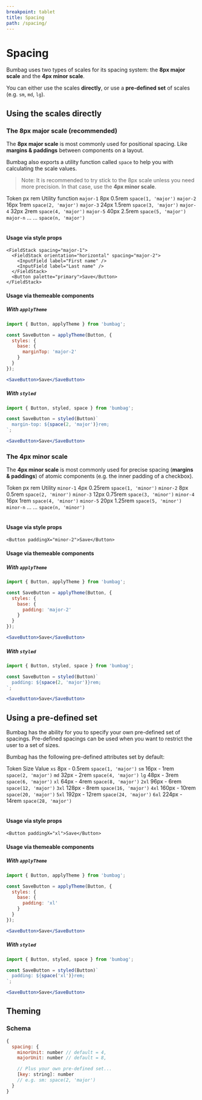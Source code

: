```yaml
---
breakpoint: tablet
title: Spacing
path: /spacing/
---
```



# Spacing

Bumbag uses two types of scales for its spacing system: the **8px major scale** and the **4px minor scale**.

You can either use the scales **directly**, or use a **pre-defined set** of scales (e.g. `sm`, `md`, `lg`).

## Using the scales directly

### The 8px major scale (recommended)

The **8px major scale** is most commonly used for positional spacing. Like **margins & paddings** between components on a layout.

Bumbag also exports a utility function called `space` to help you with calculating the scale values.

> Note: It is recommended to try stick to the 8px scale unless you need more precision. In that case, use the **4px minor scale**.

<Table>
  <Table.Head>
    <Table.Row>
      <Table.HeadCell>Token</Table.HeadCell>
      <Table.HeadCell>px</Table.HeadCell>
      <Table.HeadCell>rem</Table.HeadCell>
      <Table.HeadCell>Utility function</Table.HeadCell>
    </Table.Row>
  </Table.Head>
  <Table.Body>
    <Table.Row>
      <Table.Cell><Code>major-1</Code></Table.Cell>
      <Table.Cell>8px</Table.Cell>
      <Table.Cell>0.5rem</Table.Cell>
      <Table.Cell><Code>space(1, 'major')</Code></Table.Cell>
    </Table.Row>
    <Table.Row>
      <Table.Cell><Code>major-2</Code></Table.Cell>
      <Table.Cell>16px</Table.Cell>
      <Table.Cell>1rem</Table.Cell>
      <Table.Cell><Code>space(2, 'major')</Code></Table.Cell>
    </Table.Row>
    <Table.Row>
      <Table.Cell><Code>major-3</Code></Table.Cell>
      <Table.Cell>24px</Table.Cell>
      <Table.Cell>1.5rem</Table.Cell>
      <Table.Cell><Code>space(3, 'major')</Code></Table.Cell>
    </Table.Row>
    <Table.Row>
      <Table.Cell><Code>major-4</Code></Table.Cell>
      <Table.Cell>32px</Table.Cell>
      <Table.Cell>2rem</Table.Cell>
      <Table.Cell><Code>space(4, 'major')</Code></Table.Cell>
    </Table.Row>
    <Table.Row>
      <Table.Cell><Code>major-5</Code></Table.Cell>
      <Table.Cell>40px</Table.Cell>
      <Table.Cell>2.5rem</Table.Cell>
      <Table.Cell><Code>space(5, 'major')</Code></Table.Cell>
    </Table.Row>
    <Table.Row>
      <Table.Cell><Code>major-n</Code></Table.Cell>
      <Table.Cell>...</Table.Cell>
      <Table.Cell>...</Table.Cell>
      <Table.Cell><Code>space(n, 'major')</Code></Table.Cell>
    </Table.Row>
  </Table.Body>
</Table>

#### Usage via style props

```jsx-live
<FieldStack spacing="major-1">
  <FieldStack orientation="horizontal" spacing="major-2">
    <InputField label="First name" />
    <InputField label="Last name" />
  </FieldStack>
  <Button palette="primary">Save</Button>
</FieldStack>
```

#### Usage via themeable components

##### With `applyTheme`

```jsx
import { Button, applyTheme } from 'bumbag';

const SaveButton = applyTheme(Button, {
  styles: {
    base: {
      marginTop: 'major-2'
    }
  }
});

<SaveButton>Save</SaveButton>
```

##### With `styled`

```jsx
import { Button, styled, space } from 'bumbag';

const SaveButton = styled(Button)`
  margin-top: ${space(2, 'major')}rem;
`;

<SaveButton>Save</SaveButton>
```

### The 4px minor scale

The **4px minor scale** is most commonly used for precise spacing (**margins & paddings**) of atomic components (e.g. the inner padding of a checkbox).

<Table>
  <Table.Head>
    <Table.Row>
      <Table.HeadCell>Token</Table.HeadCell>
      <Table.HeadCell>px</Table.HeadCell>
      <Table.HeadCell>rem</Table.HeadCell>
      <Table.HeadCell>Utility</Table.HeadCell>
    </Table.Row>
  </Table.Head>
  <Table.Body>
    <Table.Row>
      <Table.Cell><Code>minor-1</Code></Table.Cell>
      <Table.Cell>4px</Table.Cell>
      <Table.Cell>0.25rem</Table.Cell>
      <Table.Cell><Code>space(1, 'minor')</Code></Table.Cell>
    </Table.Row>
    <Table.Row>
      <Table.Cell><Code>minor-2</Code></Table.Cell>
      <Table.Cell>8px</Table.Cell>
      <Table.Cell>0.5rem</Table.Cell>
      <Table.Cell><Code>space(2, 'minor')</Code></Table.Cell>
    </Table.Row>
    <Table.Row>
      <Table.Cell><Code>minor-3</Code></Table.Cell>
      <Table.Cell>12px</Table.Cell>
      <Table.Cell>0.75rem</Table.Cell>
      <Table.Cell><Code>space(3, 'minor')</Code></Table.Cell>
    </Table.Row>
    <Table.Row>
      <Table.Cell><Code>minor-4</Code></Table.Cell>
      <Table.Cell>16px</Table.Cell>
      <Table.Cell>1rem</Table.Cell>
      <Table.Cell><Code>space(4, 'minor')</Code></Table.Cell>
    </Table.Row>
    <Table.Row>
      <Table.Cell><Code>minor-5</Code></Table.Cell>
      <Table.Cell>20px</Table.Cell>
      <Table.Cell>1.25rem</Table.Cell>
      <Table.Cell><Code>space(5, 'minor')</Code></Table.Cell>
    </Table.Row>
    <Table.Row>
      <Table.Cell><Code>minor-n</Code></Table.Cell>
      <Table.Cell>...</Table.Cell>
      <Table.Cell>...</Table.Cell>
      <Table.Cell><Code>space(n, 'minor')</Code></Table.Cell>
    </Table.Row>
  </Table.Body>
</Table>

#### Usage via style props

```jsx-live
<Button paddingX="minor-2">Save</Button>
```

#### Usage via themeable components

##### With `applyTheme`

```jsx
import { Button, applyTheme } from 'bumbag';

const SaveButton = applyTheme(Button, {
  styles: {
    base: {
      padding: 'major-2'
    }
  }
});

<SaveButton>Save</SaveButton>
```

##### With `styled`

```jsx
import { Button, styled, space } from 'bumbag';

const SaveButton = styled(Button)`
  padding: ${space(2, 'major')}rem;
`;

<SaveButton>Save</SaveButton>
```

## Using a pre-defined set

Bumbag has the ability for you to specify your own pre-defined set of spacings. Pre-defined spacings can be used when you want to restrict the user to a set of sizes.

Bumbag has the following pre-defined attributes set by default:

<Table>
  <Table.Head>
    <Table.Row>
      <Table.HeadCell>Token</Table.HeadCell>
      <Table.HeadCell>Size</Table.HeadCell>
      <Table.HeadCell>Value</Table.HeadCell>
    </Table.Row>
  </Table.Head>
  <Table.Body>
    <Table.Row>
      <Table.Cell><Code>xs</Code></Table.Cell>
      <Table.Cell>
        <Box backgroundColor="primary" height="10px" width="0px" paddingRight="xs" />
        <Box fontSize="100" marginTop="minor-1">8px - 0.5rem</Box>
      </Table.Cell>
      <Table.Cell><Code>space(1, 'major')</Code></Table.Cell>
    </Table.Row>
    <Table.Row>
      <Table.Cell><Code>sm</Code></Table.Cell>
      <Table.Cell>
        <Box backgroundColor="primary" height="10px" width="0px" paddingRight="sm" />
        <Box fontSize="100" marginTop="minor-1">16px - 1rem</Box>
      </Table.Cell>
      <Table.Cell><Code>space(2, 'major')</Code></Table.Cell>
    </Table.Row>
    <Table.Row>
      <Table.Cell><Code>md</Code></Table.Cell>
      <Table.Cell>
        <Box backgroundColor="primary" height="10px" width="0px" paddingRight="md" />
        <Box fontSize="100" marginTop="minor-1">32px - 2rem</Box>
      </Table.Cell>
      <Table.Cell><Code>space(4, 'major')</Code></Table.Cell>
    </Table.Row>
    <Table.Row>
      <Table.Cell><Code>lg</Code></Table.Cell>
      <Table.Cell>
        <Box backgroundColor="primary" height="10px" width="0px" paddingRight="lg" />
        <Box fontSize="100" marginTop="minor-1">48px - 3rem</Box>
      </Table.Cell>
      <Table.Cell><Code>space(6, 'major')</Code></Table.Cell>
    </Table.Row>
    <Table.Row>
      <Table.Cell><Code>xl</Code></Table.Cell>
      <Table.Cell>
        <Box backgroundColor="primary" height="10px" width="0px" paddingRight="xl" />
        <Box fontSize="100" marginTop="minor-1">64px - 4rem</Box>
      </Table.Cell>
      <Table.Cell><Code>space(8, 'major')</Code></Table.Cell>
    </Table.Row>
    <Table.Row>
      <Table.Cell><Code>2xl</Code></Table.Cell>
      <Table.Cell>
        <Box backgroundColor="primary" height="10px" width="0px" paddingRight="2xl" />
        <Box fontSize="100" marginTop="minor-1">96px - 6rem</Box>
      </Table.Cell>
      <Table.Cell><Code>space(12, 'major')</Code></Table.Cell>
    </Table.Row>
    <Table.Row>
      <Table.Cell><Code>3xl</Code></Table.Cell>
      <Table.Cell>
        <Box backgroundColor="primary" height="10px" width="0px" paddingRight="3xl" />
        <Box fontSize="100" marginTop="minor-1">128px - 8rem</Box>
      </Table.Cell>
      <Table.Cell><Code>space(16, 'major')</Code></Table.Cell>
    </Table.Row>
    <Table.Row>
      <Table.Cell><Code>4xl</Code></Table.Cell>
      <Table.Cell>
        <Box backgroundColor="primary" height="10px" width="0px" paddingRight="4xl" />
        <Box fontSize="100" marginTop="minor-1">160px - 10rem</Box>
      </Table.Cell>
      <Table.Cell><Code>space(20, 'major')</Code></Table.Cell>
    </Table.Row>
    <Table.Row>
      <Table.Cell><Code>5xl</Code></Table.Cell>
      <Table.Cell>
        <Box backgroundColor="primary" height="10px" width="0px" paddingRight="5xl" />
        <Box fontSize="100" marginTop="minor-1">192px - 12rem</Box>
      </Table.Cell>
      <Table.Cell><Code>space(24, 'major')</Code></Table.Cell>
    </Table.Row>
    <Table.Row>
      <Table.Cell><Code>6xl</Code></Table.Cell>
      <Table.Cell>
        <Box backgroundColor="primary" height="10px" width="0px" paddingRight="6xl" />
        <Box fontSize="100" marginTop="minor-1">224px - 14rem</Box>
      </Table.Cell>
      <Table.Cell><Code>space(28, 'major')</Code></Table.Cell>
    </Table.Row>
  </Table.Body>
</Table>

#### Usage via style props

```jsx-live
<Button paddingX="xl">Save</Button>
```

#### Usage via themeable components

##### With `applyTheme`

```jsx
import { Button, applyTheme } from 'bumbag';

const SaveButton = applyTheme(Button, {
  styles: {
    base: {
      padding: 'xl'
    }
  }
});

<SaveButton>Save</SaveButton>
```

##### With `styled`

```jsx
import { Button, styled, space } from 'bumbag';

const SaveButton = styled(Button)`
  padding: ${space('xl')}rem;
`;

<SaveButton>Save</SaveButton>
```

## Theming

### Schema

```jsx
{
  spacing: {
    minorUnit: number // default = 4,
    majorUnit: number // default = 8,

    // Plus your own pre-defined set...
    [key: string]: number
    // e.g. sm: space(2, 'major')
  }
}
```
